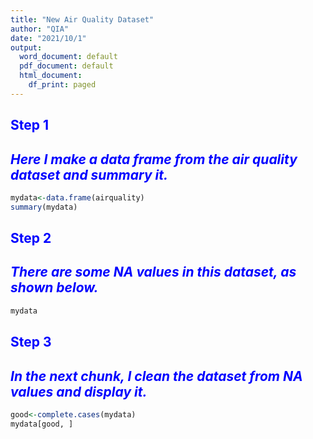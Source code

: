 ```yaml
---
title: "New Air Quality Dataset"
author: "QIA"
date: "2021/10/1"
output:
  word_document: default
  pdf_document: default
  html_document:
    df_print: paged
---
```


## <font face="" color=BLUE> Step 1</font>  
## ***<font face="" color=blue>Here I make a data frame from the air quality dataset and summary it.</font>***
```r
mydata<-data.frame(airquality)
summary(mydata)
```

## <font face="" color=blue>Step 2</font>
## ***<font face="" color=blue>There are some NA values in this dataset, as shown below.</font>***
```r
mydata
```


## <font face="" color=blue> Step 3 </font>
## ***<font face="" color=blue>In the next chunk, I clean the dataset from NA values and display it.</font>***
```r
good<-complete.cases(mydata)
mydata[good, ]
```
